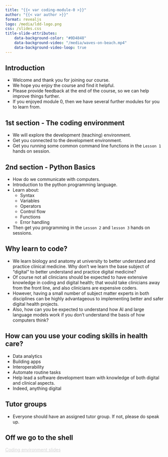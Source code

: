 ```yaml
---
title: "{{< var coding-module-0 >}}"
author: "{{< var author >}}"
format: revealjs
logo: /media/ldd-logo.png
css: /slides.css
title-slide-attributes:
    data-background-color: "#0D4848"
    data-background-video: "/media/waves-on-beach.mp4"
    data-background-video-loop: true
---
```



## Introduction {background-image="/media/welcome-sign.jpg" background-opacity="0.4"}

* Welcome and thank you for joining our course.
* We hope you enjoy the course and find it helpful.
* Please provide feedback at the end of the course, so we can help improve things further.
* If you enjoyed module 0, then we have several further modules for you to learn from.


## 1st section - The coding environment {background-image="/media/bamboo-woods.jpg" background-opacity="0.2"}

* We will explore the development (teaching) environment.
* Get you connected to the development environment.
* Get you running some common command line functions in the `Lesson 1` hands on session.


## 2nd section - Python Basics {.smaller background-image="/media/python-logo.png" background-opacity="0.4"}



* How do we communicate with computers.
* Introduction to the python programming language.
* Learn about:
    * Syntax
    * Variables
    * Operators
    * Control flow
    * Functions
    * Error handling
* Then get you programming in the `Lesson 2` and `lesson 3` hands on sessions.


## Why learn to code? {.smaller background-image="/media/why.jpg" background-opacity="0.2"}

* We learn biology and anatomy at university to better understand and practice clinical medicine. Why don't we learn the base subject of "digital" to better understand and practice digital medicine?
* Of course not all clinicians should be expected to have extensive knowledge in coding and digital health; that would take clinicians away from the front line, and also clinicians are expensive coders.
* However, having a small number of subject matter experts in both disciplines can be highly advantageous to implementing better and safer digital health projects.
* Also, how can you be expected to understand how AI and large language models work if you don't understand the basis of how computers think?


## How can you use your coding skills in health care?

* Data analytics
* Building apps
* Interoperability
* Automate routine tasks
* Help lead a software development team with knowledge of both digital and clinical aspects.
* Indeed, anything digital


## Tutor groups {background-image="/media/teacher-and-blackboard.jpg" background-opacity="0.6"}

* Everyone should have an assigned tutor group. If not, please do speak up.

## Off we go to the shell {background-image="/media/horses-galloping.jpg" background-opacity="0.6"}

```{=html}
<div class="bottom-right">
    <a href="https://letsdodigital.org/learn/learn-python/module-1/2-coding-environment.html" style="color: lightgrey;">Coding environment slides</a>
</div>
```